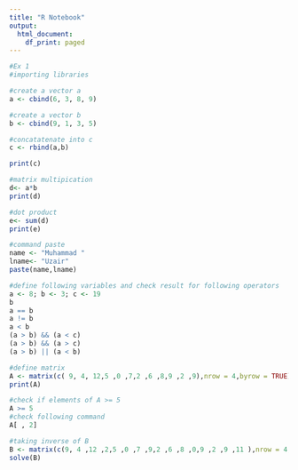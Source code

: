 ---
title: "R Notebook"
output:
  html_document:
    df_print: paged
---
```{r}
#Ex 1 
#importing libraries

#create a vector a
a <- cbind(6, 3, 8, 9)

#create a vector b
b <- cbind(9, 1, 3, 5)

#concatatenate into c 
c <- rbind(a,b)

print(c)
```
```{r}
#matrix multipication 
d<- a*b
print(d)

#dot product
e<- sum(d)
print(e)

#command paste
name <- "Muhammad "
lname<- "Uzair"
paste(name,lname)
```
```{r}
#define following variables and check result for following operators
a <- 8; b <- 3; c <- 19
b
a == b
a != b
a < b
(a > b) && (a < c)
(a > b) && (a > c)
(a > b) || (a < b)
```
```{r}
#define matrix 
A <- matrix(c( 9, 4, 12,5 ,0 ,7,2 ,6 ,8,9 ,2 ,9),nrow = 4,byrow = TRUE)
print(A)
```
```{r}
#check if elements of A >= 5
A >= 5
#check following command
A[ , 2]
```
```{r}
#taking inverse of B
B <- matrix(c(9, 4 ,12 ,2,5 ,0 ,7 ,9,2 ,6 ,8 ,0,9 ,2 ,9 ,11 ),nrow = 4,byrow = TRUE)
solve(B)
```

